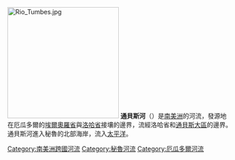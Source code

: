 [[File:Rio_Tumbes.jpg|250px]]
'''通貝斯河'''（{{lang-es|'''Río Tumbes'''或'''Río Túmbez'''，在厄瓜多爾稱'''Río Puyango'''}}）是[[南美洲|南美洲]]的河流，發源地在厄瓜多爾的[[埃爾奧羅省|埃爾奧羅省]]與[[洛哈省|洛哈省]]接壤的邊界，流經洛哈省和[[通貝斯大區|通貝斯大區]]的邊界。通貝斯河進入秘魯的北部海岸，流入[[太平洋|太平洋]]。

{{coord|3|30|S|80|27|W|display=title|region:PE_type:river_source:GNS-enwiki}}


{{America-geo-stub}}
{{DEFAULTSORT:Túmbez}}
[[Category:南美洲跨國河流|Category:南美洲跨國河流]]
[[Category:秘魯河流|Category:秘魯河流]]
[[Category:厄瓜多爾河流|Category:厄瓜多爾河流]]